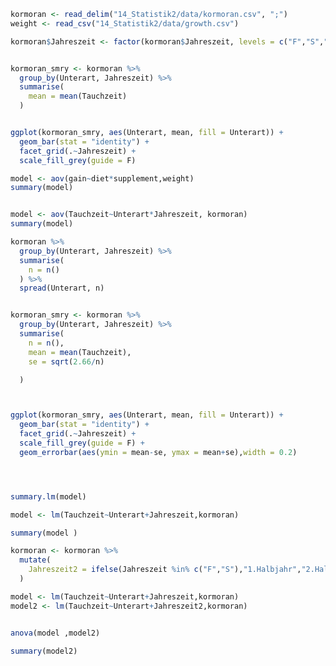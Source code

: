 

```r
kormoran <- read_delim("14_Statistik2/data/kormoran.csv", ";")
weight <- read_csv("14_Statistik2/data/growth.csv")

```



```r



kormoran$Jahreszeit <- factor(kormoran$Jahreszeit, levels = c("F","S","H","W"), ordered = T)


kormoran_smry <- kormoran %>% 
  group_by(Unterart, Jahreszeit) %>%
  summarise(
    mean = mean(Tauchzeit)
  )


ggplot(kormoran_smry, aes(Unterart, mean, fill = Unterart)) +
  geom_bar(stat = "identity") +
  facet_grid(.~Jahreszeit) +
  scale_fill_grey(guide = F) 
```


```r
model <- aov(gain~diet*supplement,weight)
summary(model)


model <- aov(Tauchzeit~Unterart*Jahreszeit, kormoran)
summary(model)

```


```r



kormoran %>%
  group_by(Unterart, Jahreszeit) %>%
  summarise(
    n = n()
  ) %>%
  spread(Unterart, n)


kormoran_smry <- kormoran %>% 
  group_by(Unterart, Jahreszeit) %>%
  summarise(
    n = n(),
    mean = mean(Tauchzeit),
    se = sqrt(2.66/n)

  )



ggplot(kormoran_smry, aes(Unterart, mean, fill = Unterart)) +
  geom_bar(stat = "identity") +
  facet_grid(.~Jahreszeit) +
  scale_fill_grey(guide = F) +
  geom_errorbar(aes(ymin = mean-se, ymax = mean+se),width = 0.2) 





```


```r
summary.lm(model)
```


```r

model <- lm(Tauchzeit~Unterart+Jahreszeit,kormoran)

summary(model )
```



```r




kormoran <- kormoran %>%
  mutate(
    Jahreszeit2 = ifelse(Jahreszeit %in% c("F","S"),"1.Halbjahr","2.Halbjahr")
  )
```


```r

model <- lm(Tauchzeit~Unterart+Jahreszeit,kormoran)
model2 <- lm(Tauchzeit~Unterart+Jahreszeit2,kormoran)


anova(model ,model2)
```


```r
summary(model2)
```
